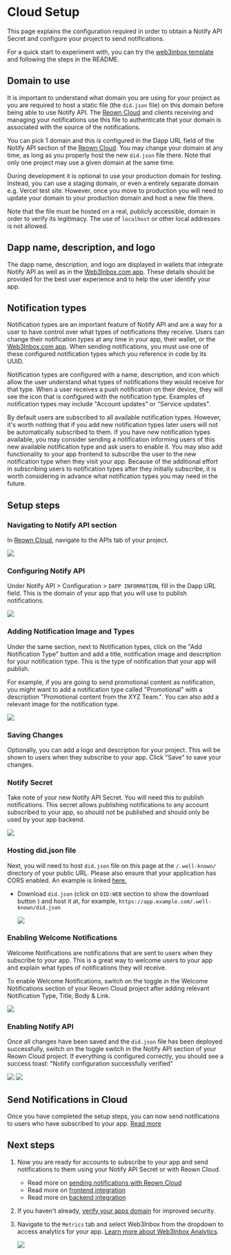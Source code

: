 
# Cloud Setup

This page explains the configuration required in order to obtain a Notify API Secret and configure your project to send notifications.

For a quick start to experiment with, you can try the [web3inbox template](https://github.com/WalletConnect/web3inbox-client/tree/main/apps/web) and following the steps in the README.

<CloudBanner />

## Domain to use

It is important to understand what domain you are using for your project as you are required to host a static file (the `did.json` file) on this domain before being able to use Notify API. The [Reown Cloud](https://cloud.reown.com) and clients receiving and managing your notifications use this file to authenticate that your domain is associated with the source of the notifications.

You can pick 1 domain and this is configured in the Dapp URL field of the Notify API section of the [Reown Cloud](https://cloud.reown.com). You may change your domain at any time, as long as you properly host the new `did.json` file there. Note that only one project may use a given domain at the same time.

During development it is optional to use your production domain for testing. Instead, you can use a staging domain, or even a entirely separate domain e.g. Vercel test site. However, once you move to production you will need to update your domain to your production domain and host a new file there.

Note that the file must be hosted on a real, publicly accessible, domain in order to verify its legitimacy. The use of `localhost` or other local addresses is not allowed.

## Dapp name, description, and logo

The dapp name, description, and logo are displayed in wallets that integrate Notify API as well as in the [Web3Inbox.com app](https://app.web3inbox.com). These details should be provided for the best user experience and to help the user identify your app.

## Notification types

Notification types are an important feature of Notify API and are a way for a user to have control over what types of notifications they receive. Users can change their notification types at any time in your app, their wallet, or the [Web3Inbox.com app](https://app.web3inbox.com). When sending notifications, you must use one of these configured notification types which you reference in code by its UUID.

Notification types are configured with a name, description, and icon which allow the user understand what types of notifications they would receive for that type. When a user receives a push notification on their device, they will see the icon that is configured with the notification type. Examples of notification types may include "Account updates" or "Service updates".

<Note>
  By default users are subscribed to all available notification types. However,
  it's worth nothing that if you add new notification types later users will not
  be automatically subscribed to them. If you have new notification types
  available, you may consider sending a notification informing users of this new
  available notification type and ask users to enable it. You may also add
  functionality to your app frontend to subscribe the user to the new
  notification type when they visit your app. Because of the additional effort
  in subscribing users to notification types after they initially subscribe, it
  is worth considering in advance what notification types you may need in the
  future.
</Note>

## Setup steps

### Navigating to Notify API section

In [Reown Cloud](https://cloud.reown.com), navigate to the APIs tab of your project.

<Frame>
  <img src="/images/w3i/1.png" />
</Frame>

### Configuring Notify API

Under Notify API > Configuration > `DAPP INFORMATION`, fill in the Dapp URL field. This is the domain of your app that you will use to publish notifications.

<Frame>
  <img src="/images/w3i/dapp-info.png" />
</Frame>

### Adding Notification Image and Types

Under the same section, next to Notification types, click on the "Add Notification Type" button and add a title, notification image and description for your notification type. This is the type of notification that your app will publish.

For example, if you are going to send promotional content as notification, you might want to add a notification type called "Promotional" with a description "Promotional content from the XYZ Team.".
You can also add a relevant image for the notification type.

<Frame>
  <img src="/images/w3i/notification-type.png" />
</Frame>

### Saving Changes

Optionally, you can add a logo and description for your project. This will be shown to users when they subscribe to your app. Click "Save" to save your changes.

### Notify Secret

Take note of your new Notify API Secret. You will need this to publish notifications. This secret
allows publishing notifications to any account subscribed to your app, so should not be published
and should only be used by your app backend.

<Frame>
  <img src="/images/w3i/3.png" />
</Frame>

### Hosting did.json file

Next, you will need to host `did.json` file on this page at the `/.well-known/` directory of your public URL. Please also ensure that your application has CORS enabled. An example is linked [here.](https://github.com/WalletConnect/gm-dapp/blob/main/next.config.js)

- Download `did.json` (click on `DID:WEB` section to show the download button ) and host it at, for example, `https://app.example.com/.well-known/did.json`

  <Frame>
    <img src="/images/w3i/did.png" />
  </Frame>

### Enabling Welcome Notifications

Welcome Notifications are notifications that are sent to users when they subscribe to your app. This is a great way to welcome users to your app and explain what types of notifications they will receive.

To enable Welcome Notifications, switch on the toggle in the Welcome Notifications section of your Reown Cloud project after adding relevant Notification Type, Title, Body & Link.

<Frame>
  <img src="/images/w3i/welcome.png" />
</Frame>

### Enabling Notify API

Once all changes have been saved and the `did.json` file has been deployed successfully, switch on the toggle switch in the Notify API section of your Reown Cloud project. If everything is configured correctly, you should see a success toast: "Notify configuration successfully verified"

<Frame>
  <img src="/images/w3i/5.png" />
</Frame>
<Frame>
  <img src="/images/w3i/6.png" />
</Frame>

## Send Notifications in Cloud

Once you have completed the setup steps, you can now send notifications to users who have subscribed to your app. [Read more](./cloud-sending)

## Next steps

1. Now you are ready for accounts to subscribe to your app and send notifications to them using your Notify API Secret or with Reown Cloud.

   - Read more on [sending notifications with Reown Cloud](./cloud-sending)
   - Read more on [frontend integration](./frontend-integration/usage)
   - Read more on [backend integration](./backend-integration)

1. If you haven't already, [verify your apps domain](../cloud/verify) for improved security.

1. Navigate to the `Metrics` tab and select Web3Inbox from the dropdown to access analytics for your app. [Learn more about Web3Inbox Analytics](../cloud/analytics#web3inbox).

   <Frame>
     <img src="/images/w3i/metrics.png" />
   </Frame>
